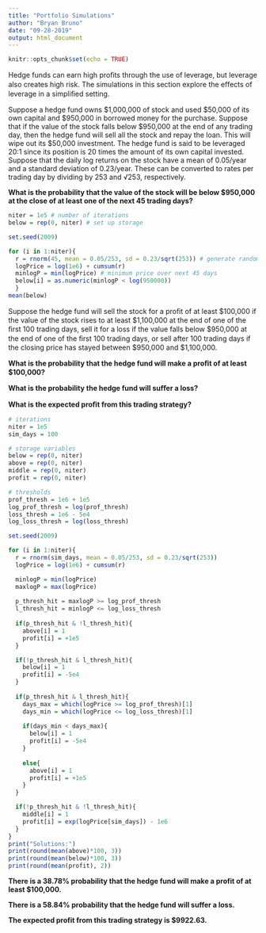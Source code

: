 ---
title: "Portfolio Simulations"
author: "Bryan Bruno"
date: "09-28-2019"
output: html_document
---

```{r setup, include=FALSE}
knitr::opts_chunk$set(echo = TRUE)
```

Hedge funds can earn high proﬁts through the use of leverage, but leverage also creates high risk. The simulations in this section explore the eﬀects of leverage in a simpliﬁed setting.

Suppose a hedge fund owns $1,000,000 of stock and used $50,000 of its own capital and $950,000 in borrowed money for the purchase. Suppose that if the value of the stock falls below $950,000 at the end of any trading day, then the hedge fund will sell all the stock and repay the loan. This will wipe out its $50,000 investment. The hedge fund is said to be leveraged 20:1 since its position is 20 times the amount of its own capital invested. Suppose that the daily log returns on the stock have a mean of 0.05/year and a standard deviation of 0.23/year. These can be converted to rates per trading day by dividing by 253 and √253, respectively.

**What is the probability that the value of the stock will be below $950,000 at the close of at least one of the next 45 trading days?**


```{r problem 4}
niter = 1e5 # number of iterations
below = rep(0, niter) # set up storage

set.seed(2009)

for (i in 1:niter){
  r = rnorm(45, mean = 0.05/253, sd = 0.23/sqrt(253)) # generate random numbers
  logPrice = log(1e6) + cumsum(r)
  minlogP = min(logPrice) # minimum price over next 45 days
  below[i] = as.numeric(minlogP < log(950000))
  }
mean(below)
```

Suppose the hedge fund will sell the stock for a proﬁt of at least $100,000 if the value of the stock rises to at least $1,100,000 at the end of one of the ﬁrst 100 trading days, sell it for a loss if the value falls below $950,000 at the end of one of the ﬁrst 100 trading days, or sell after 100 trading days if the closing price has stayed between $950,000 and $1,100,000.

**What is the probability that the hedge fund will make a proﬁt of at least $100,000?**

**What is the probability the hedge fund will suﬀer a loss?**

**What is the expected proﬁt from this trading strategy?**

```{r problem 5, 6, 7}
# iterations
niter = 1e5 
sim_days = 100

# storage variables
below = rep(0, niter) 
above = rep(0, niter) 
middle = rep(0, niter)
profit = rep(0, niter)

# thresholds
prof_thresh = 1e6 + 1e5
log_prof_thresh = log(prof_thresh)
loss_thresh = 1e6 - 5e4
log_loss_thresh = log(loss_thresh)

set.seed(2009)

for (i in 1:niter){
  r = rnorm(sim_days, mean = 0.05/253, sd = 0.23/sqrt(253)) 
  logPrice = log(1e6) + cumsum(r)

  minlogP = min(logPrice)
  maxlogP = max(logPrice)
  
  p_thresh_hit = maxlogP >= log_prof_thresh
  l_thresh_hit = minlogP <= log_loss_thresh
  
  if(p_thresh_hit & !l_thresh_hit){
    above[i] = 1
    profit[i] = +1e5
  }

  if(!p_thresh_hit & l_thresh_hit){
    below[i] = 1
    profit[i] = -5e4
  }
    
  if(p_thresh_hit & l_thresh_hit){
    days_max = which(logPrice >= log_prof_thresh)[1]
    days_min = which(logPrice <= log_loss_thresh)[1]
    
    if(days_min < days_max){
      below[i] = 1
      profit[i] = -5e4
    }
    
    else{
      above[i] = 1
      profit[i] = +1e5
    }
  }

  if(!p_thresh_hit & !l_thresh_hit){
    middle[i] = 1
    profit[i] = exp(logPrice[sim_days]) - 1e6
  }
}
print("Solutions:")
print(round(mean(above)*100, 3))
print(round(mean(below)*100, 3))
print(round(mean(profit), 2))
```

**There is a 38.78% probability that the hedge fund will make a profit of at least $100,000.**

**There is a 58.84% probability that the hedge fund will suffer a loss.**

**The expected profit from this trading strategy is $9922.63.**
